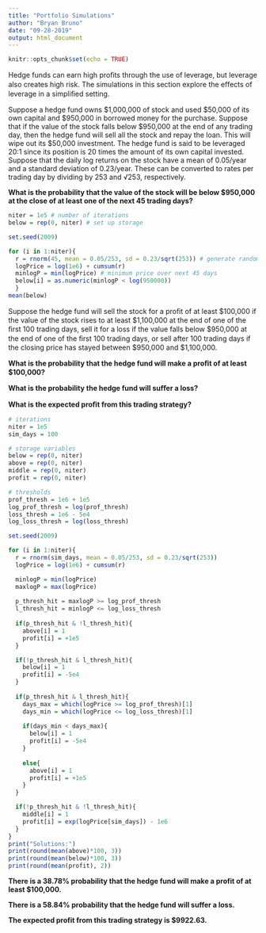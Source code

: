 ---
title: "Portfolio Simulations"
author: "Bryan Bruno"
date: "09-28-2019"
output: html_document
---

```{r setup, include=FALSE}
knitr::opts_chunk$set(echo = TRUE)
```

Hedge funds can earn high proﬁts through the use of leverage, but leverage also creates high risk. The simulations in this section explore the eﬀects of leverage in a simpliﬁed setting.

Suppose a hedge fund owns $1,000,000 of stock and used $50,000 of its own capital and $950,000 in borrowed money for the purchase. Suppose that if the value of the stock falls below $950,000 at the end of any trading day, then the hedge fund will sell all the stock and repay the loan. This will wipe out its $50,000 investment. The hedge fund is said to be leveraged 20:1 since its position is 20 times the amount of its own capital invested. Suppose that the daily log returns on the stock have a mean of 0.05/year and a standard deviation of 0.23/year. These can be converted to rates per trading day by dividing by 253 and √253, respectively.

**What is the probability that the value of the stock will be below $950,000 at the close of at least one of the next 45 trading days?**


```{r problem 4}
niter = 1e5 # number of iterations
below = rep(0, niter) # set up storage

set.seed(2009)

for (i in 1:niter){
  r = rnorm(45, mean = 0.05/253, sd = 0.23/sqrt(253)) # generate random numbers
  logPrice = log(1e6) + cumsum(r)
  minlogP = min(logPrice) # minimum price over next 45 days
  below[i] = as.numeric(minlogP < log(950000))
  }
mean(below)
```

Suppose the hedge fund will sell the stock for a proﬁt of at least $100,000 if the value of the stock rises to at least $1,100,000 at the end of one of the ﬁrst 100 trading days, sell it for a loss if the value falls below $950,000 at the end of one of the ﬁrst 100 trading days, or sell after 100 trading days if the closing price has stayed between $950,000 and $1,100,000.

**What is the probability that the hedge fund will make a proﬁt of at least $100,000?**

**What is the probability the hedge fund will suﬀer a loss?**

**What is the expected proﬁt from this trading strategy?**

```{r problem 5, 6, 7}
# iterations
niter = 1e5 
sim_days = 100

# storage variables
below = rep(0, niter) 
above = rep(0, niter) 
middle = rep(0, niter)
profit = rep(0, niter)

# thresholds
prof_thresh = 1e6 + 1e5
log_prof_thresh = log(prof_thresh)
loss_thresh = 1e6 - 5e4
log_loss_thresh = log(loss_thresh)

set.seed(2009)

for (i in 1:niter){
  r = rnorm(sim_days, mean = 0.05/253, sd = 0.23/sqrt(253)) 
  logPrice = log(1e6) + cumsum(r)

  minlogP = min(logPrice)
  maxlogP = max(logPrice)
  
  p_thresh_hit = maxlogP >= log_prof_thresh
  l_thresh_hit = minlogP <= log_loss_thresh
  
  if(p_thresh_hit & !l_thresh_hit){
    above[i] = 1
    profit[i] = +1e5
  }

  if(!p_thresh_hit & l_thresh_hit){
    below[i] = 1
    profit[i] = -5e4
  }
    
  if(p_thresh_hit & l_thresh_hit){
    days_max = which(logPrice >= log_prof_thresh)[1]
    days_min = which(logPrice <= log_loss_thresh)[1]
    
    if(days_min < days_max){
      below[i] = 1
      profit[i] = -5e4
    }
    
    else{
      above[i] = 1
      profit[i] = +1e5
    }
  }

  if(!p_thresh_hit & !l_thresh_hit){
    middle[i] = 1
    profit[i] = exp(logPrice[sim_days]) - 1e6
  }
}
print("Solutions:")
print(round(mean(above)*100, 3))
print(round(mean(below)*100, 3))
print(round(mean(profit), 2))
```

**There is a 38.78% probability that the hedge fund will make a profit of at least $100,000.**

**There is a 58.84% probability that the hedge fund will suffer a loss.**

**The expected profit from this trading strategy is $9922.63.**
